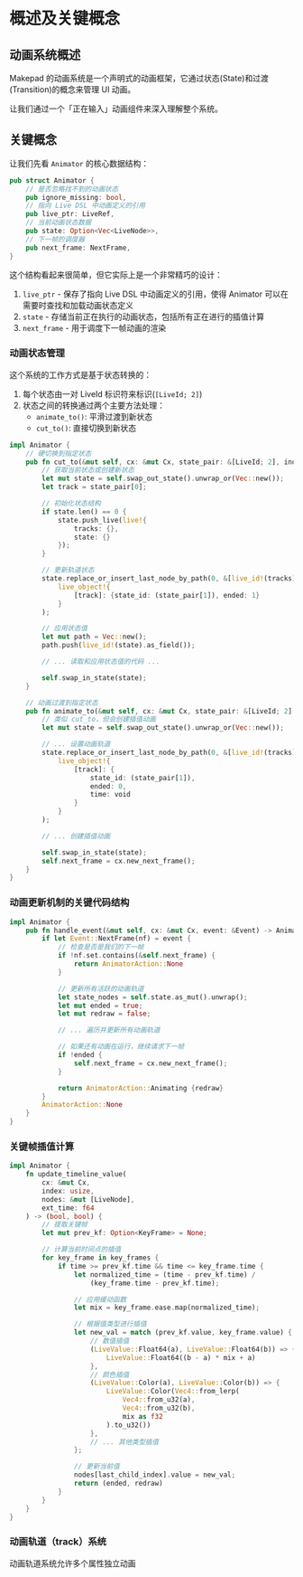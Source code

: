 # 概述及关键概念

##  动画系统概述

Makepad 的动画系统是一个声明式的动画框架，它通过状态(State)和过渡(Transition)的概念来管理 UI 动画。

让我们通过一个「正在输入」动画组件来深入理解整个系统。

## 关键概念

让我们先看 `Animator` 的核心数据结构：

```rust
pub struct Animator {
    // 是否忽略找不到的动画状态
    pub ignore_missing: bool,
    // 指向 Live DSL 中动画定义的引用
    pub live_ptr: LiveRef,
    // 当前动画状态数据
    pub state: Option<Vec<LiveNode>>,
    // 下一帧的调度器
    pub next_frame: NextFrame,
}
```

这个结构看起来很简单，但它实际上是一个非常精巧的设计：

1. `live_ptr` - 保存了指向 Live DSL 中动画定义的引用，使得 Animator 可以在需要时查找和加载动画状态定义
2. `state` - 存储当前正在执行的动画状态，包括所有正在进行的插值计算
3. `next_frame` - 用于调度下一帧动画的渲染

### 动画状态管理

这个系统的工作方式是基于状态转换的：

1. 每个状态由一对 LiveId 标识符来标识(`[LiveId; 2]`)
2. 状态之间的转换通过两个主要方法处理：
    - `animate_to()`: 平滑过渡到新状态
    - `cut_to()`: 直接切换到新状态

```rust
impl Animator {
    // 硬切换到指定状态
    pub fn cut_to(&mut self, cx: &mut Cx, state_pair: &[LiveId; 2], index: usize, nodes: &[LiveNode]) {
        // 获取当前状态或创建新状态
        let mut state = self.swap_out_state().unwrap_or(Vec::new());
        let track = state_pair[0];

        // 初始化状态结构
        if state.len() == 0 {
            state.push_live(live!{
                tracks: {},
                state: {}
            });
        }

        // 更新轨道状态
        state.replace_or_insert_last_node_by_path(0, &[live_id!(tracks).as_field(), track.as_field()],
            live_object!{
                [track]: {state_id: (state_pair[1]), ended: 1}
            }
        );

        // 应用状态值
        let mut path = Vec::new();
        path.push(live_id!(state).as_field());

        // ... 读取和应用状态值的代码 ...

        self.swap_in_state(state);
    }

    // 动画过渡到指定状态
    pub fn animate_to(&mut self, cx: &mut Cx, state_pair: &[LiveId; 2], index: usize, nodes: &[LiveNode]) {
        // 类似 cut_to，但会创建插值动画
        let mut state = self.swap_out_state().unwrap_or(Vec::new());

        // ... 设置动画轨道
        state.replace_or_insert_last_node_by_path(0, &[live_id!(tracks).as_field(), track.as_field()],
            live_object!{
                [track]: {
                    state_id: (state_pair[1]),
                    ended: 0,
                    time: void
                }
            }
        );

        // ... 创建插值动画

        self.swap_in_state(state);
        self.next_frame = cx.new_next_frame();
    }
}
```
### 动画更新机制的关键代码结构

```rust
impl Animator {
    pub fn handle_event(&mut self, cx: &mut Cx, event: &Event) -> AnimatorAction {
        if let Event::NextFrame(nf) = event {
            // 检查是否是我们的下一帧
            if !nf.set.contains(&self.next_frame) {
                return AnimatorAction::None
            }

            // 更新所有活跃的动画轨道
            let state_nodes = self.state.as_mut().unwrap();
            let mut ended = true;
            let mut redraw = false;

            // ... 遍历并更新所有动画轨道

            // 如果还有动画在运行，继续请求下一帧
            if !ended {
                self.next_frame = cx.new_next_frame();
            }

            return AnimatorAction::Animating {redraw}
        }
        AnimatorAction::None
    }
}
```

### 关键帧插值计算

```rust
impl Animator {
    fn update_timeline_value(
        cx: &mut Cx,
        index: usize,
        nodes: &mut [LiveNode],
        ext_time: f64
    ) -> (bool, bool) {
        // 提取关键帧
        let mut prev_kf: Option<KeyFrame> = None;

        // 计算当前时间点的插值
        for key_frame in key_frames {
            if time >= prev_kf.time && time <= key_frame.time {
                let normalized_time = (time - prev_kf.time) /
                    (key_frame.time - prev_kf.time);

                // 应用缓动函数
                let mix = key_frame.ease.map(normalized_time);

                // 根据值类型进行插值
                let new_val = match (prev_kf.value, key_frame.value) {
                    // 数值插值
                    (LiveValue::Float64(a), LiveValue::Float64(b)) => {
                        LiveValue::Float64((b - a) * mix + a)
                    },
                    // 颜色插值
                    (LiveValue::Color(a), LiveValue::Color(b)) => {
                        LiveValue::Color(Vec4::from_lerp(
                            Vec4::from_u32(a),
                            Vec4::from_u32(b),
                            mix as f32
                        ).to_u32())
                    },
                    // ... 其他类型插值
                };

                // 更新当前值
                nodes[last_child_index].value = new_val;
                return (ended, redraw)
            }
        }
    }
}
```

### 动画轨道（track）系统

动画轨道系统允许多个属性独立动画
